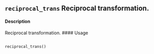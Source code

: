 ## ``reciprocal_trans`` Reciprocal transformation.
#### Description
Reciprocal transformation.
#### Usage
<pre><code>
reciprocal_trans()
</code></pre>
